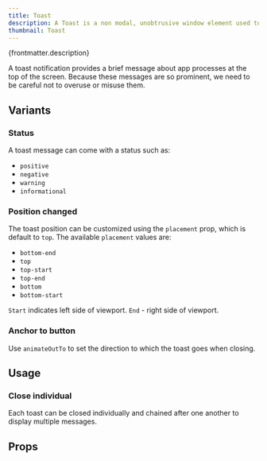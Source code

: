 ```yaml
---
title: Toast
description: A Toast is a non modal, unobtrusive window element used to display small amount of information to a user.
thumbnail: Toast
---
```


<p>{frontmatter.description}</p>

<LiveExample src='Toast.main.jsx'>
  <AllExamples.ToastMainExample client:load />
</LiveExample>

A toast notification provides a brief message about app processes at the top of the screen. Because these messages are so prominent, we need to be careful not to overuse or misuse them.

## Variants

### Status

A toast message can come with a status such as:

- `positive`
- `negative`
- `warning`
- `informational`

<LiveExample src='Toast.positive.jsx'>
  <AllExamples.ToastPositiveExample client:load />
</LiveExample>

<LiveExample src='Toast.negative.jsx'>
  <AllExamples.ToastNegativeExample client:load />
</LiveExample>

<LiveExample src='Toast.warning.jsx'>
  <AllExamples.ToastWarningExample client:load />
</LiveExample>

<LiveExample src='Toast.informational.jsx'>
  <AllExamples.ToastInformationalExample client:load />
</LiveExample>

### Position changed

The toast position can be customized using the `placement` prop, which is default to `top`. The available `placement` values are:

- `bottom-end`
- `top`
- `top-start`
- `top-end`
- `bottom`
- `bottom-start`

`Start` indicates left side of viewport. `End` - right side of viewport.

<LiveExample src='Toast.positionChanged.jsx'>
  <AllExamples.ToastPositionChangedExample client:load />
</LiveExample>

### Anchor to button

Use `animateOutTo` to set the direction to which the toast goes when closing.

<LiveExample src='Toast.anchorToButton.jsx'>
  <AllExamples.ToastAnchorToButtonExample client:load />
</LiveExample>

## Usage

### Close individual

Each toast can be closed individually and chained after one another to display multiple messages.

<LiveExample src='Toast.closeIndividual.jsx'>
  <AllExamples.ToastCloseIndividualExample client:load />
</LiveExample>

## Props

<PropsTable path='@itwin/itwinui-react/esm/core/Toast/Toast.d.ts' />
